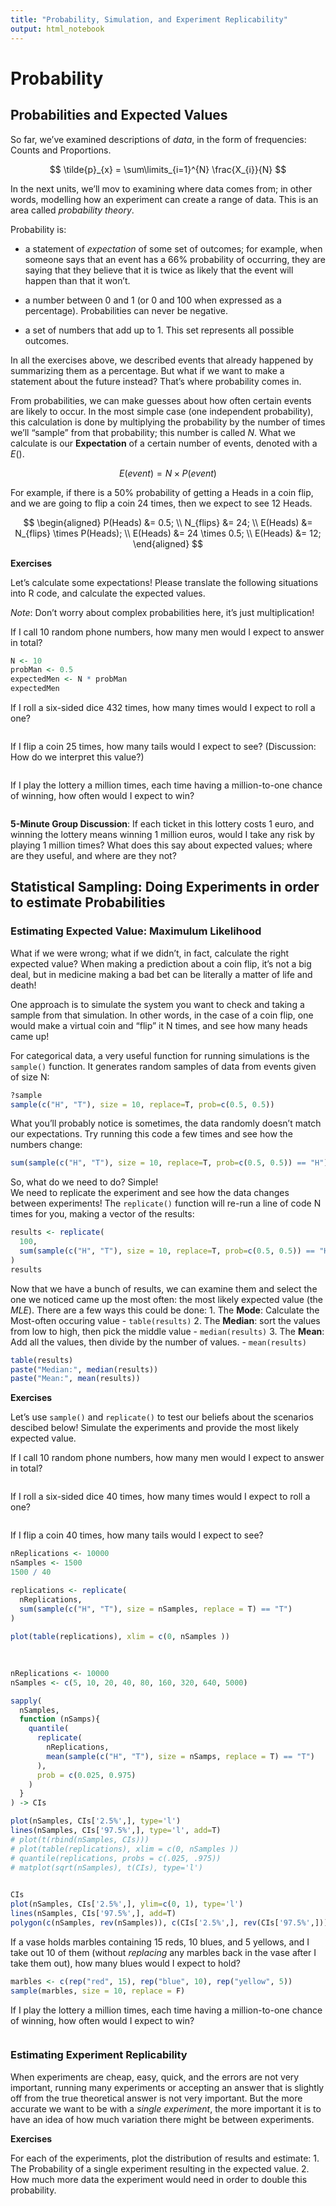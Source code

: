 ```yaml
---
title: "Probability, Simulation, and Experiment Replicability"
output: html_notebook
---
```


# Probability


## Probabilities and Expected Values

So far, we've examined descriptions of *data*, in the form of frequencies: Counts and Proportions.

$$
\tilde{p}_{x} = \sum\limits_{i=1}^{N} \frac{X_{i}}{N}
$$

In the next units, we'll mov to examining where data comes from; 
in other words, modelling how an experiment can create a range of data.
This is an area called *probability theory*.


Probability is:

  - a statement of *expectation* of some set of outcomes; for example,
when someone says that an event has a 66% probability of occurring, they are saying
that they believe that it is twice as likely that the event will happen than that it won't.

  - a number between 0 and 1 (or 0 and 100 when expressed as a percentage).  Probabilities can never be negative.
  
  - a set of numbers that add up to 1.  This set represents all possible outcomes.


In all the exercises above, we described events that already happened by summarizing 
them as a percentage. But what if we want to make a statement about the future instead?  That's
where probability comes in.

From probabilities, we can make guesses about how often certain events are likely
to occur.  In the most simple case (one independent probability), this calculation is done 
by multiplying the probability by the number of times we'll "sample" from that 
probability; this number is called $N$.  What we calculate is our **Expectation**
of a certain number of events, denoted with a $E()$.

$$ 
E(event) = N \times P(event)
$$

For example, if there is a 50% probability of getting a Heads in a coin flip, 
and we are going to flip a coin 24 times, then we expect to see 12 Heads.

$$ 
\begin{aligned}
  P(Heads) &= 0.5; \\ 
  N_{flips} &= 24; \\
  E(Heads) &= N_{flips} \times P(Heads); \\
  E(Heads) &= 24 \times 0.5; \\
  E(Heads) &= 12;
\end{aligned}
$$


**Exercises**

Let's calculate some expectations!  Please translate the following situations into R code,
and calculate the expected values.

*Note*: Don't worry about complex probabilities here, it's just multiplication!


If I call 10 random phone numbers, how many men would I expect to answer in total?
```r
N <- 10
probMan <- 0.5
expectedMen <- N * probMan
expectedMen
```


If I roll a six-sided dice 432 times, how many times would I expect to roll a one?
```r

```

If I flip a coin 25 times, how many tails would I expect to see?
(Discussion: How do we interpret this value?)
```r

```

If I play the lottery a million times, each time having a million-to-one chance of winning,
how often would I expect to win?

```r

```


**5-Minute Group Discussion**: If each ticket in this lottery costs 1 euro, and winning
the lottery means winning 1 million euros, would I take any risk by playing 1 million times?
What does this say about expected values; where are they useful, and where are they not?



## Statistical Sampling: Doing Experiments in order to estimate Probabilities


### Estimating Expected Value: Maximulum Likelihood 

What if we were wrong; what if we didn't, in fact, calculate the right expected
value?  When making a prediction about a coin flip, it's not a big deal, but
in medicine making a bad bet can be literally a matter of life and death!

One approach is to simulate the system you want to check and taking a sample
from that simulation.  In other words, in the case of a coin flip, one would
make a virtual coin and "flip" it N times, and see how many heads came up!

For categorical data, a very useful function for running simulations is the 
`sample()` function.  It generates random samples of data from events given
of size N:
```r
?sample
sample(c("H", "T"), size = 10, replace=T, prob=c(0.5, 0.5))
```


What you'll probably notice is sometimes, the data randomly doesn't match
our expectations.  Try running this code a few times and see how the numbers
change:
```r
sum(sample(c("H", "T"), size = 10, replace=T, prob=c(0.5, 0.5)) == "H")
```
So, what do we need to do?  Simple!  
We need to replicate the experiment and see how the data changes between experiments!
The `replicate()` function will re-run a line of code N times for you, making
a vector of the results:
```r
results <- replicate(
  100,
  sum(sample(c("H", "T"), size = 10, replace=T, prob=c(0.5, 0.5)) == "H")
)
results
```

Now that we have a bunch of results, we can examine them and select the one we 
noticed came up the most often: the most likely expected value (the *MLE*).
There are a few ways this could be done:
  1. The **Mode**: Calculate the Most-often occuring value
    - `table(results)`
  2. The **Median**: sort the values from low to high, then pick the middle value
    - `median(results)`
  3. The **Mean**: Add all the values, then divide by the number of values.
    - `mean(results)`
  


```r
table(results)
paste("Median:", median(results))
paste("Mean:", mean(results))
```


**Exercises**

Let's use `sample()` and `replicate()` to test our beliefs about the scenarios 
descibed below!  Simulate the experiments and provide the most likely expected
value.



If I call 10 random phone numbers, how many men would I expect to answer in total?
```r

```


If I roll a six-sided dice 40 times, how many times would I expect to roll a one?
```r

```


If I flip a coin 40 times, how many tails would I expect to see?
```r
nReplications <- 10000
nSamples <- 1500 
1500 / 40

replications <- replicate(
  nReplications,
  sum(sample(c("H", "T"), size = nSamples, replace = T) == "T")
)
       
plot(table(replications), xlim = c(0, nSamples ))
       
       
```


```r
nReplications <- 10000
nSamples <- c(5, 10, 20, 40, 80, 160, 320, 640, 5000)

sapply(
  nSamples, 
  function (nSamps){
    quantile(
      replicate(
        nReplications,
        mean(sample(c("H", "T"), size = nSamps, replace = T) == "T")
      ),
      prob = c(0.025, 0.975)
    )
  }
) -> CIs

plot(nSamples, CIs['2.5%',], type='l')
lines(nSamples, CIs['97.5%',], type='l', add=T)
# plot(t(rbind(nSamples, CIs)))
# plot(table(replications), xlim = c(0, nSamples ))
# quantile(replications, probs = c(.025, .975))
# matplot(sqrt(nSamples), t(CIs), type='l')
       
```


```r
CIs
plot(nSamples, CIs['2.5%',], ylim=c(0, 1), type='l')
lines(nSamples, CIs['97.5%',], add=T)
polygon(c(nSamples, rev(nSamples)), c(CIs['2.5%',], rev(CIs['97.5%',])), col='grey')
```


If a vase holds marbles containing 15 reds, 10 blues, and 5 yellows, and I
take out 10 of them (without *replacing* any marbles back in the vase after
I take them out), how many blues would I expect to hold?
```r

marbles <- c(rep("red", 15), rep("blue", 10), rep("yellow", 5))
sample(marbles, size = 10, replace = F)

```


If I play the lottery a million times, each time having a million-to-one chance of winning, how often would I expect to win?

```r

```



### Estimating Experiment Replicability


When experiments are cheap, easy, quick, and the errors are not very important,
running many experiments or accepting an answer that is slightly off from the 
true theoretical answer is not very important.  But the more accurate we want to 
be with a *single experiment*, the more important it is to have an idea of how
much variation there might be between experiments.  

**Exercises**

For each of the experiments, plot the distribution of results and estimate:
  1. The Probability of a single experiment resulting in the expected value.
  2. How much more data the experiment would need in order to double this probability.
  
  
  